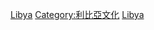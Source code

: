 {{Commonscat|World Heritage Sites in Libya}}

[[Category:阿拉伯国家世界遗产|Libya]]
[[Category:利比亞文化|Category:利比亞文化]]
[[Category:各國世界遺產|Libya]]
